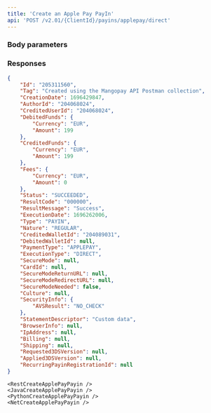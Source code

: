 ```yaml
---
title: 'Create an Apple Pay PayIn'  
api: 'POST /v2.01/{ClientId}/payins/applepay/direct'  
---
```



  

### Body parameters  

<Tag />  

<AuthorId />  

<CreditedWalletId />  

<DebitedFunds8 />  

<Fees7 />  

<StatementDescriptor />  

<PaymentData1 />  

<ProfilingAttemptReference />  

### Responses  

<AccordionGroup><Accordion title="200 - Success">  

<IdResponse />  

<TagResponse />  

<CreationDateResponse />  

<AuthorIdResponse />  

<CreditedUserIdResponse />  

<DebitedFunds10Response />  

<CreditedFunds5Response />  

<Fees10Response />  

<Status2Response />  

<ResultCodeResponse />  

<ResultMessageResponse />  

<ExecutionDateResponse />  

<TypeResponse />  

<NatureResponse />  

<CreditedWalletIdResponse />  

<DebitedWalletId1Response />  

<PaymentType10Response />  

<ExecutionTypeResponse />  

<SecureMode1Response />  

<CardId2Response />  

<SecureModeReturnURL1Response />  

<SecureModeRedirectURL1Response />  

<SecureModeNeededResponse />  

<Culture3Response />  

<SecurityInfoResponse />  

<StatementDescriptorResponse />  

<BrowserInfo1Response />  

<IpAddress1Response />  

<Billing3Response />  

<Shipping4Response />  

<Requested3DSVersionResponse />  

<Applied3DSVersionResponse />  

<RecurringPayinRegistrationIdResponse /></Accordion></AccordionGroup>  

<ResponseExample>  

```json 200 - Success  
{
    "Id": "205311560",
    "Tag": "Created using the Mangopay API Postman collection",
    "CreationDate": 1696429847,
    "AuthorId": "204068024",
    "CreditedUserId": "204068024",
    "DebitedFunds": {
        "Currency": "EUR",
        "Amount": 199
    },
    "CreditedFunds": {
        "Currency": "EUR",
        "Amount": 199
    },
    "Fees": {
        "Currency": "EUR",
        "Amount": 0
    },
    "Status": "SUCCEEDED",
    "ResultCode": "000000",
    "ResultMessage": "Success",
    "ExecutionDate": 1696262006,
    "Type": "PAYIN",
    "Nature": "REGULAR",
    "CreditedWalletId": "204089031",
    "DebitedWalletId": null,
    "PaymentType": "APPLEPAY",
    "ExecutionType": "DIRECT",
    "SecureMode": null,
    "CardId": null,
    "SecureModeReturnURL": null,
    "SecureModeRedirectURL": null,
    "SecureModeNeeded": false,
    "Culture": null,
    "SecurityInfo": {
        "AVSResult": "NO_CHECK"
    },
    "StatementDescriptor": "Custom data",
    "BrowserInfo": null,
    "IpAddress": null,
    "Billing": null,
    "Shipping": null,
    "Requested3DSVersion": null,
    "Applied3DSVersion": null,
    "RecurringPayinRegistrationId": null
}  
 ```  

</ResponseExample>  

<RequestExample>  
  
    <RestCreateApplePayPayin />
    <JavaCreateApplePayPayin />
    <PythonCreateApplePayPayin />
    <NetCreateApplePayPayin />  
    
</RequestExample>